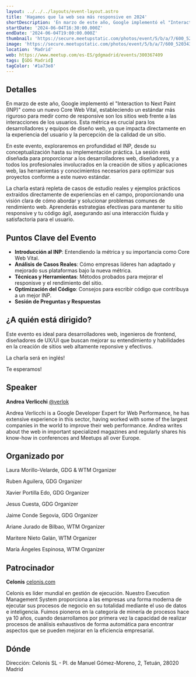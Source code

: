 ```yaml
---
layout: ../../../layouts/event-layout.astro
title: 'Hagamos que la web sea más responsive en 2024'
shortDescription: 'En marzo de este año, Google implementó el "Interaction to Next Paint (INP)" como un nuevo Core Web Vital. En este evento, exploraremos en profundidad el INP, desde su conceptualización hasta su implementación práctica.'
startDate: '2024-06-04T16:30:00.000Z'
endDate: '2024-06-04T19:00:00.000Z'
thumbnail: 'https://secure.meetupstatic.com/photos/event/5/b/a/7/600_520343463.webp?w=384'
image: 'https://secure.meetupstatic.com/photos/event/5/b/a/7/600_520343463.webp?w=384'
location: 'Madrid'
web: https://www.meetup.com/es-ES/gdgmadrid/events/300367409
tags: [GDG Madrid]
tagColor: '#1a73e8'
---
```



## Detalles

En marzo de este año, Google implementó el "Interaction to Next Paint (INP)" como un nuevo Core Web Vital, estableciendo un estándar más riguroso para medir como de responsive son los sitios web frente a las interacciones de los usuarios. Esta métrica es crucial para los desarrolladores y equipos de diseño web, ya que impacta directamente en la experiencia del usuario y la percepción de la calidad de un sitio.

En este evento, exploraremos en profundidad el INP, desde su conceptualización hasta su implementación práctica. La sesión está diseñada para proporcionar a los desarrolladores web, diseñadores, y a todos los profesionales involucrados en la creación de sitios y aplicaciones web, las herramientas y conocimientos necesarios para optimizar sus proyectos conforme a este nuevo estándar.

La charla estará repleta de casos de estudio reales y ejemplos prácticos extraídos directamente de experiencias en el campo, proporcionando una visión clara de cómo abordar y solucionar problemas comunes de rendimiento web. Aprenderás estrategias efectivas para mantener tu sitio responsive y tu código ágil, asegurando así una interacción fluida y satisfactoria para el usuario.

## Puntos Clave del Evento

- **Introducción al INP**: Entendiendo la métrica y su importancia como Core Web Vital.
- **Análisis de Casos Reales**: Cómo empresas líderes han adaptado y mejorado sus plataformas bajo la nueva métrica.
- **Técnicas y Herramientas**: Métodos probados para mejorar el responisve y el rendimiento del sitio.
- **Optimización del Código**: Consejos para escribir código que contribuya a un mejor INP.
- **Sesión de Preguntas y Respuestas**

## ¿A quién está dirigido?

Este evento es ideal para desarrolladores web, ingenieros de frontend, diseñadores de UX/UI que buscan mejorar su entendimiento y habilidades en la creación de sitios web altamente reponsive y efectivos.

La charla será en inglés!

Te esperamos!

## Speaker

**Andrea Verlicchi** [@verlok](https://twitter.com/verlok)

Andrea Verlicchi is a Google Developer Expert for Web Performance, he has extensive experience in this sector, having worked with some of the largest companies in the world to improve their web performance. Andrea writes about the web in important specialized magazines and regularly shares his know-how in conferences and Meetups all over Europe.

## Organizado por

Laura Morillo-Velarde, GDG & WTM Organizer

Ruben Aguilera, GDG Organizer

Xavier Portilla Edo, GDG Organizer

Jesus Cuesta, GDG Organizer

Jaime Conde Segovia, GDG Organizer

Ariane Jurado de Bilbao, WTM Organizer

Maritere Nieto Galán, WTM Organizer

María Ángeles Espinosa, WTM Organizer

## Patrocinador

**Celonis** [celonis.com](https://www.celonis.com/es/)

Celonis es líder mundial en gestión de ejecución. Nuestro Execution Management System proporciona a las empresas una forma moderna de ejecutar sus procesos de negocio en su totalidad mediante el uso de datos e inteligencia. Fuimos pioneros en la categoría de minería de procesos hace ya 10 años, cuando desarrollamos por primera vez la capacidad de realizar procesos de análisis exhaustivos de forma automática para encontrar aspectos que se pueden mejorar en la eficiencia empresarial.

## Dónde

Dirección: Celonis SL - Pl. de Manuel Gómez-Moreno, 2, Tetuán, 28020 Madrid

<GoogleMap
  src="https://www.google.com/maps/embed?pb=!1m18!1m12!1m3!1d3036.2182550794637!2d-3.698681008242954!3d40.44830608007179!2m3!1f0!2f0!3f0!3m2!1i1024!2i768!4f13.1!3m3!1m2!1s0xd4229765f97a3f7%3A0xeb04f5a48e9a6815!2sCelonis%20SL!5e0!3m2!1ses!2ses!4v1712639970647!5m2!1ses!2ses"
  ariaLabel="Celonis SL - Pl. de Manuel Gómez-Moreno, 2, Tetuán, 28020 Madrid"
/>
